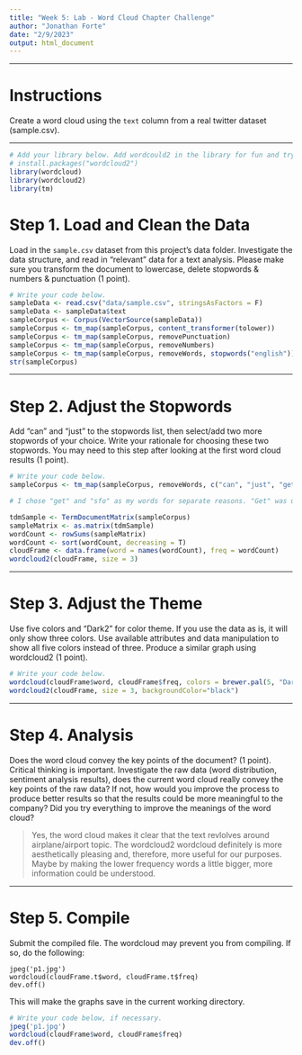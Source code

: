 ---
title: "Week 5: Lab - Word Cloud Chapter Challenge"
author: "Jonathan Forte"
date: "2/9/2023"
output: html_document
---

---

# Instructions
Create a word cloud using the `text` column from a real twitter dataset 
(sample.csv).

---

```{r setup, message = FALSE}
# Add your library below. Add wordcould2 in the library for fun and try out with wordcloud2 when producing wordclouds below.
# install.packages("wordcloud2")
library(wordcloud)
library(wordcloud2)
library(tm)
```

# Step 1. Load and Clean the Data
Load in the `sample.csv` dataset from this project's data folder. Investigate the data structure, and read in "relevant" data for a text analysis. 
Please make sure you transform the document to lowercase, delete stopwords & numbers & punctuation (1 point).

```{r, "Step 1"}
# Write your code below. 
sampleData <- read.csv("data/sample.csv", stringsAsFactors = F)
sampleData <- sampleData$text
sampleCorpus <- Corpus(VectorSource(sampleData))
sampleCorpus <- tm_map(sampleCorpus, content_transformer(tolower))
sampleCorpus <- tm_map(sampleCorpus, removePunctuation)
sampleCorpus <- tm_map(sampleCorpus, removeNumbers)
sampleCorpus <- tm_map(sampleCorpus, removeWords, stopwords("english"))
str(sampleCorpus)
```

---

# Step 2. Adjust the Stopwords
Add "can" and "just" to the stopwords list, then select/add two more stopwords of your choice. Write your rationale for choosing these two stopwords. You may need to this step after looking at the first word cloud results (1 point). 

```{r, "Step 2"}
# Write your code below.
sampleCorpus <- tm_map(sampleCorpus, removeWords, c("can", "just", "get", "sfo"))

# I chose "get" and "sfo" as my words for separate reasons. "Get" was unnecessary because it didn't provide any useful insight into the text. "sfo" was chosen because I do not know what it represents (it's probably an airport like LAX) and therefore does not help me understand the text better.

tdmSample <- TermDocumentMatrix(sampleCorpus)
sampleMatrix <- as.matrix(tdmSample)
wordCount <- rowSums(sampleMatrix)
wordCount <- sort(wordCount, decreasing = T)
cloudFrame <- data.frame(word = names(wordCount), freq = wordCount)
wordcloud2(cloudFrame, size = 3)
```

---

# Step 3. Adjust the Theme
Use five colors and "Dark2" for color theme. If you use the data as is, it will only show three colors. Use available attributes and data manipulation to show all five colors instead of three. Produce a similar graph using wordcloud2 (1 point).

```{r, "Step 3"}
# Write your code below.
wordcloud(cloudFrame$word, cloudFrame$freq, colors = brewer.pal(5, "Dark2"), ordered.colors = F)
wordcloud2(cloudFrame, size = 3, backgroundColor="black")
```

---

# Step 4. Analysis
Does the word cloud convey the key points of the document? (1 point). Critical thinking is important. Investigate the raw data (word distribution, sentiment analysis results), does the current word cloud really convey the key points of the raw data? If not, how would you improve the process to produce better results so that the results could be more meaningful to the company? Did you try everything to improve the meanings of the word cloud?


> Yes, the word cloud makes it clear that the text revlolves around airplane/airport topic. The wordcloud2 wordcloud definitely is more aesthetically pleasing and, therefore, more useful for our purposes. Maybe by making the lower frequency words a little bigger, more information could be understood. 

---

# Step 5. Compile
Submit the compiled file. 
The wordcloud may prevent you from compiling. If so, do the following: 

```
jpeg('p1.jpg')  
wordcloud(cloudFrame.t$word, cloudFrame.t$freq)  
dev.off()
```
This will make the graphs save in the current working directory. 

```{r, "Step 5"}
# Write your code below, if necessary.
jpeg('p1.jpg')  
wordcloud(cloudFrame$word, cloudFrame$freq)  
dev.off()
```